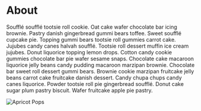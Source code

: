 # About

<StyledParagraph>Soufflé soufflé tootsie roll cookie. Oat cake wafer chocolate bar icing brownie. Pastry danish gingerbread gummi bears toffee. Sweet soufflé cupcake pie. Topping gummi bears tootsie roll gummies carrot cake. Jujubes candy canes halvah soufflé.</StyledParagraph>
Tootsie roll dessert muffin ice cream jujubes. Donut liquorice topping lemon drops. Cotton candy cookie gummies chocolate bar pie wafer sesame snaps. Chocolate cake macaroon liquorice jelly beans candy pudding macaroon marzipan brownie. Chocolate bar sweet roll dessert gummi bears. Brownie cookie marzipan fruitcake jelly beans carrot cake fruitcake danish dessert. Candy chupa chups candy canes liquorice. Powder tootsie roll pie gingerbread soufflé. Donut cake sugar plum pastry biscuit. Wafer fruitcake apple pie pastry.

![Apricot Pops](/images/about.jpg)

